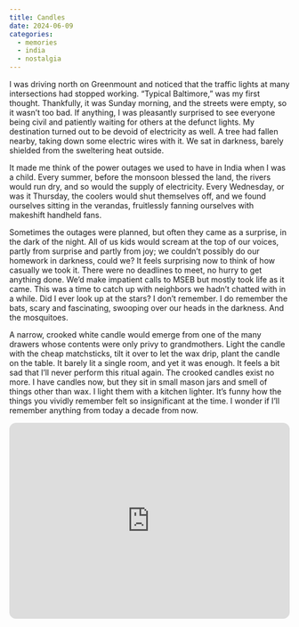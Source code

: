 ```yaml
---
title: Candles
date: 2024-06-09
categories:
  - memories
  - india
  - nostalgia
---
```


I was driving north on Greenmount and noticed that the traffic lights at many intersections had stopped working. "Typical Baltimore," was my first thought. Thankfully, it was Sunday morning, and the streets were empty, so it wasn't too bad. If anything, I was pleasantly surprised to see everyone being civil and patiently waiting for others at the defunct lights. My destination turned out to be devoid of electricity as well. A tree had fallen nearby, taking down some electric wires with it. We sat in darkness, barely shielded from the sweltering heat outside.

It made me think of the power outages we used to have in India when I was a child. Every summer, before the monsoon blessed the land, the rivers would run dry, and so would the supply of electricity. Every Wednesday, or was it Thursday, the coolers would shut themselves off, and we found ourselves sitting in the verandas, fruitlessly fanning ourselves with makeshift handheld fans.

Sometimes the outages were planned, but often they came as a surprise, in the dark of the night. All of us kids would scream at the top of our voices, partly from surprise and partly from joy; we couldn't possibly do our homework in darkness, could we? It feels surprising now to think of how casually we took it. There were no deadlines to meet, no hurry to get anything done. We'd make impatient calls to MSEB but mostly took life as it came. This was a time to catch up with neighbors we hadn't chatted with in a while. Did I ever look up at the stars? I don't remember. I do remember the bats, scary and fascinating, swooping over our heads in the darkness. And the mosquitoes.

A narrow, crooked white candle would emerge from one of the many drawers whose contents were only privy to grandmothers. Light the candle with the cheap matchsticks, tilt it over to let the wax drip, plant the candle on the table. It barely lit a single room, and yet it was enough. It feels a bit sad that I'll never perform this ritual again. The crooked candles exist no more. I have candles now, but they sit in small mason jars and smell of things other than wax. I light them with a kitchen lighter. It's funny how the things you vividly remember felt so insignificant at the time. I wonder if I'll remember anything from today a decade from now.

<iframe style="border-radius:12px" src="https://open.spotify.com/embed/track/0c6z0CQLmIAEOCfhNvh3n3?utm_source=generator" width="100%" height="352" frameBorder="0" allowfullscreen="" allow="autoplay; clipboard-write; encrypted-media; fullscreen; picture-in-picture" loading="lazy"></iframe>